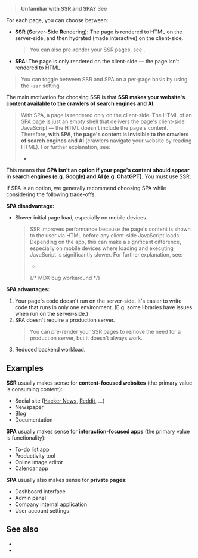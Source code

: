 
> **Unfamiliar with SSR and SPA?** See <Link href="/what-is-SSR-and-SPA" />

For each page, you can choose between:
 - **SSR** (**S**erver-**S**ide **R**endering): The page is rendered to HTML on the server-side, and then <Link href="/hydration">hydrated</Link> (made interactive) on the client-side.
   > You can also pre-render your SSR pages, see <Link href="/pre-rendering" />.
 - **SPA**: The page is only rendered on the client-side — the page isn't rendered to HTML.

> You can toggle between SSR and SPA on a per-page basis by using the <Link href="/ssr">`+ssr` setting</Link>.

The main motivation for choosing SSR is that **SSR makes your website's content available to the crawlers of search engines and AI**.

> With SPA, a page is rendered only on the client-side. The HTML of an SPA page is just an empty shell that delivers the page's client-side JavaScript — the HTML doesn't include the page's content. Therefore, **with SPA, the page's content is invisible to the crawlers of search engines and AI** (crawlers navigate your website by reading HTML). For further explanation, see:
> - <Link href="/what-is-SSR-and-SPA#crawlers" />

This means that **SPA isn't an option if your page's content should appear in search engines (e.g. Google) and AI (e.g. ChatGPT)**. You must use SSR.

If SPA is an option, we generally recommend choosing SPA while considering the following trade-offs.

**SPA disadvantage:**
- Slower initial page load, especially on mobile devices.
  > SSR improves performance because the page's content is shown to the user via HTML before any client-side JavaScript loads. Depending on the app, this can make a significant difference, especially on mobile devices where loading and executing JavaScript is significantly slower. For further explanation, see:
  > - <Link href="/what-is-SSR-and-SPA#performance" />
  > <p/> {/* MDX bug workaround */}


**SPA advantages:**
1. Your page's code doesn't run on the server-side. It's easier to write code that runs in only one environment. (E.g. some libraries have issues when run on the server-side.)
1. SPA doesn't require a production server.
   > You can <Link href="/pre-rendering">pre-render your SSR pages</Link> to remove the need for a production server, but <Link href="/pre-rendering#should-i-pre-render">it doesn't always work</Link>.
1. Reduced backend workload.


## Examples

**SSR** usually makes sense for **content-focused websites** (the primary value is consuming content):
- Social site ([Hacker News](https://news.ycombinator.com), [Reddit](https://www.reddit.com), ...)
- Newspaper
- Blog
- Documentation

**SPA** usually makes sense for **interaction-focused apps** (the primary value is functionality):
- To-do list app
- Productivity tool
- Online image editor
- Calendar app

**SPA** usually also makes sense for **private pages**:
- Dashboard interface
- Admin panel
- Company internal application
- User account settings


## See also

- <Link href="/what-is-SSR-and-SPA" />
- <Link href="/pre-rendering#ssg-vs-ssr" />
